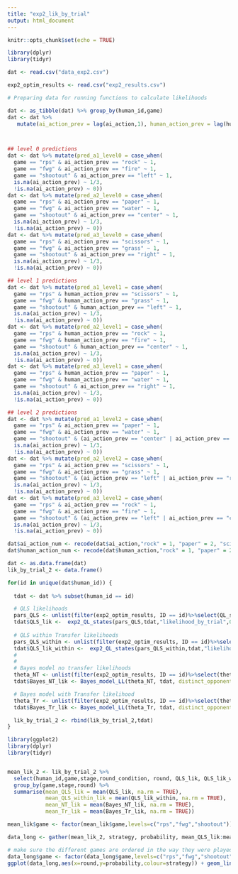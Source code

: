 ```yaml
---
title: "exp2_lik_by_trial"
output: html_document
---
```


```r
knitr::opts_chunk$set(echo = TRUE)
```

```r
library(dplyr)
library(tidyr)

dat <- read.csv("data_exp2.csv")

exp2_optim_results <- read.csv("exp2_results.csv")


```

```r

# Preparing data for running functions to calculate likelihoods

dat <- as_tibble(dat) %>% group_by(human_id,game)
dat <- dat %>%
   mutate(ai_action_prev = lag(ai_action,1), human_action_prev = lag(human_action,1))



## level 0 predictions
dat <- dat %>% mutate(pred_a1_level0 = case_when(
  game == "rps" & ai_action_prev == "rock" ~ 1,
  game == "fwg" & ai_action_prev == "fire" ~ 1,
  game == "shootout" & ai_action_prev == "left" ~ 1,
  is.na(ai_action_prev) ~ 1/3,
  !is.na(ai_action_prev) ~ 0))
dat <- dat %>% mutate(pred_a2_level0 = case_when(
  game == "rps" & ai_action_prev == "paper" ~ 1,
  game == "fwg" & ai_action_prev == "water" ~ 1,
  game == "shootout" & ai_action_prev == "center" ~ 1,
  is.na(ai_action_prev) ~ 1/3,
  !is.na(ai_action_prev) ~ 0))
dat <- dat %>% mutate(pred_a3_level0 = case_when(
  game == "rps" & ai_action_prev == "scissors" ~ 1,
  game == "fwg" & ai_action_prev == "grass" ~ 1,
  game == "shootout" & ai_action_prev == "right" ~ 1,
  is.na(ai_action_prev) ~ 1/3,
  !is.na(ai_action_prev) ~ 0))

## level 1 predictions
dat <- dat %>% mutate(pred_a1_level1 = case_when(
  game == "rps" & human_action_prev == "scissors" ~ 1,
  game == "fwg" & human_action_prev == "grass" ~ 1,
  game == "shootout" & human_action_prev == "left" ~ 1,
  is.na(ai_action_prev) ~ 1/3,
  !is.na(ai_action_prev) ~ 0))
dat <- dat %>% mutate(pred_a2_level1 = case_when(
  game == "rps" & human_action_prev == "rock" ~ 1,
  game == "fwg" & human_action_prev == "fire" ~ 1,
  game == "shootout" & human_action_prev == "center" ~ 1,
  is.na(ai_action_prev) ~ 1/3,
  !is.na(ai_action_prev) ~ 0))
dat <- dat %>% mutate(pred_a3_level1 = case_when(
  game == "rps" & human_action_prev == "paper" ~ 1,
  game == "fwg" & human_action_prev == "water" ~ 1,
  game == "shootout" & ai_action_prev == "right" ~ 1,
  is.na(ai_action_prev) ~ 1/3,
  !is.na(ai_action_prev) ~ 0))

## level 2 predictions
dat <- dat %>% mutate(pred_a1_level2 = case_when(
  game == "rps" & ai_action_prev == "paper" ~ 1,
  game == "fwg" & ai_action_prev == "water" ~ 1,
  game == "shootout" & (ai_action_prev == "center" | ai_action_prev == "right") ~ .5,
  is.na(ai_action_prev) ~ 1/3,
  !is.na(ai_action_prev) ~ 0))
dat <- dat %>% mutate(pred_a2_level2 = case_when(
  game == "rps" & ai_action_prev == "scissors" ~ 1,
  game == "fwg" & ai_action_prev == "grass" ~ 1,
  game == "shootout" & (ai_action_prev == "left" | ai_action_prev == "right") ~ .5,
  is.na(ai_action_prev) ~ 1/3,
  !is.na(ai_action_prev) ~ 0))
dat <- dat %>% mutate(pred_a3_level2 = case_when(
  game == "rps" & ai_action_prev == "rock" ~ 1,
  game == "fwg" & ai_action_prev == "fire" ~ 1,
  game == "shootout" & (ai_action_prev == "left" | ai_action_prev == "center") ~ .5,
  is.na(ai_action_prev) ~ 1/3,
  !is.na(ai_action_prev) ~ 0))

dat$ai_action_num <- recode(dat$ai_action,"rock" = 1, "paper" = 2, "scissors" = 3, "fire" = 1, "water" = 2, "grass" = 3, "left" = 1, "center" = 2, "right" = 3)
dat$human_action_num <- recode(dat$human_action,"rock" = 1, "paper" = 2, "scissors" = 3, "fire" = 1, "water" = 2, "grass" = 3, "left" = 1, "center" = 2, "right" = 3)

```

```r

dat <- as.data.frame(dat)   
lik_by_trial_2 <- data.frame()

for(id in unique(dat$human_id)) {
  
  tdat <- dat %>% subset(human_id == id)

  # QLS likelihoods 
  pars_QLS <- unlist(filter(exp2_optim_results, ID == id)%>%select(QL_states_Beta, QL_states_alpha))
  tdat$QLS_lik <-  exp2_QL_states(pars_QLS,tdat,"likelihood_by_trial",0.0, FALSE)
  
  # QLS within Transfer likelihoods 
  pars_QLS_within <- unlist(filter(exp2_optim_results, ID == id)%>%select(QLS_within_Tr_Beta,QLS_within_Tr_alpha))
  tdat$QLS_lik_within <-  exp2_QL_states(pars_QLS_within,tdat,"likelihood_by_trial",gamma = 0, TRUE)
  #                
  # 
  # Bayes model no transfer likelihoods
  theta_NT <- unlist(filter(exp2_optim_results, ID == id)%>%select(theta_no_tr))
  tdat$Bayes_NT_lik <- Bayes_model_LL(theta_NT, tdat, distinct_opponent = TRUE, generalize = "no",return = "likelihood_by_trial")

  # Bayes model with Transfer likelihood
  theta_Tr <- unlist(filter(exp2_optim_results, ID == id)%>%select(theta_transfer))
  tdat$Bayes_Tr_lik <- Bayes_model_LL(theta_Tr, tdat, distinct_opponent = TRUE, generalize = "game",return = "likelihood_by_trial")

  lik_by_trial_2 <- rbind(lik_by_trial_2,tdat)
}
```

```r
library(ggplot2)
library(dplyr)
library(tidyr)


mean_lik_2 <- lik_by_trial_2 %>%
  select(human_id,game,stage,round_condition, round, QLS_lik, QLS_lik_within, Bayes_NT_lik, Bayes_Tr_lik) %>%
  group_by(game,stage,round) %>%
  summarise(mean_QLS_lik = mean(QLS_lik, na.rm = TRUE),
            mean_QLS_within_lik = mean(QLS_lik_within, na.rm = TRUE),
            mean_NT_lik = mean(Bayes_NT_lik, na.rm = TRUE),
            mean_Tr_lik = mean(Bayes_Tr_lik, na.rm = TRUE))

mean_lik$game <- factor(mean_lik$game,levels=c("rps","fwg","shootout"))

data_long <- gather(mean_lik_2, strategy, probability, mean_QLS_lik:mean_Tr_lik, factor_key=TRUE)

# make sure the different games are ordered in the way they were played
data_long$game <- factor(data_long$game,levels=c("rps","fwg","shootout"))
ggplot(data_long,aes(x=round,y=probability,colour=strategy)) + geom_line() + facet_grid(game~stage)

```


